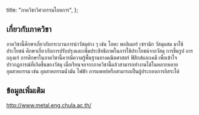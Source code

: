 
  title: "ภาควิชาวิศวกรรมโลหการ",
};

<MajorHeader major={Major.ALL[1]} />

## เกี่ยวกับภาควิชา

ภาควิชานี้ศึกษาเกี่ยวกับกระบวนการนำวัสดุต่าง ๆ เช่น โลหะ พอลิเมอร์ เซรามิก วัสดุผสม มาใช้ประโยชน์ ศึกษาเกี่ยวกับการปรับปรุงและเพิ่มประสิทธิภาพในการใช้ประโยชน์จากวัสดุ การขึ้นรูป การถลุงแร่ การศึกษาในภาควิชานี้ควรมีความรู้พื้นฐานทางคณิตศาสตร์ ฟิสิกส์และเคมี เพื่อเข้าใจปรากฏการณ์ที่เกิดขึ้นของวัสดุ เมื่อเรียนจบจากภาควิชานี้แล้วสามารถทำงานได้ในหลากหลายอุตสาหกรรม เช่น อุตสาหกรรมน้ำมัน ไฟฟ้า การแพทย์หรือสามารถเป็นผู้ประกอบการอิสระได้

## ข้อมูลเพิ่มเติม

http://www.metal.eng.chula.ac.th/
